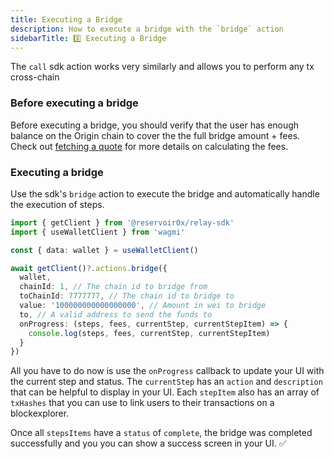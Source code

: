 ```yaml
---
title: Executing a Bridge
description: How to execute a bridge with the `bridge` action
sidebarTitle: 3️⃣ Executing a Bridge
---
```


<Note>The `call` sdk action works very similarly and allows you to perform any tx cross-chain</Note>

### Before executing a bridge

Before executing a bridge, you should verify that the user has enough balance on the Origin chain to cover the the full bridge amount + fees. Check out [fetching a quote](/references/sdk/fetching-a-quote#fetching-a-quote) for more details on calculating the fees.

### Executing a bridge

Use the sdk's `bridge` action to execute the bridge and automatically handle the execution of steps.

```typescript
import { getClient } from '@reservoir0x/relay-sdk'
import { useWalletClient } from 'wagmi'

const { data: wallet } = useWalletClient()

await getClient()?.actions.bridge({
  wallet,
  chainId: 1, // The chain id to bridge from
  toChainId: 7777777, // The chain id to bridge to
  value: '100000000000000000', // Amount in wei to bridge
  to, // A valid address to send the funds to
  onProgress: (steps, fees, currentStep, currentStepItem) => {
    console.log(steps, fees, currentStep, currentStepItem)
  }
})
```

All you have to do now is use the `onProgress` callback to 
update your UI with the current step and status. The `currentStep` has an `action` and `description` that can be helpful to display in your UI. Each `stepItem` also has an array of `txHashes` that you can use to link users to their transactions on a blockexplorer. 


Once all `stepsItems` have a `status` of `complete`, the bridge was completed successfully and you you can show a success screen in your UI. ✅